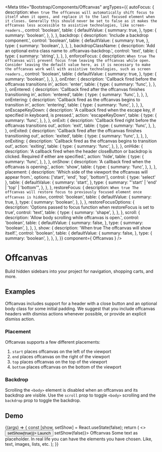 <!-- Offcanvas.mdx -->

<Meta
    title="Bootstrap/Components/Offcanvas"
    argTypes={{
      autoFocus: {
        description: `When true The offcanvas will automatically shift focus to itself when it opens,
                and replace it to the last focused element when it closes. Generally this should never be set
                to false as it makes the offcanvas less accessible to assistive technologies, like screen-readers.`,
        control: 'boolean',
        table: {
          defaultValue: {
            summary: true,
          },
          type: {
            summary: 'boolean',
          },
        },
      },
      backdrop: {
        description: 'Include a backdrop component.',
        control: 'boolean',
        table: {
          defaultValue: {
            summary: true,
          },
          type: {
            summary: 'boolean',
          },
        },
      },
      backdropClassName: {
        description: 'Add an optional extra class name to .offcanvas-backdrop.',
        control: 'text',
        table: {
          type: {
            summary: 'string',
          },
        },
      },
      enforceFocus: {
        description: `When true The offcanvas will prevent focus from leaving the offcanvas while open.
                Consider leaving the default value here, as it is necessary to make the offcanvas work well with
                assistive technologies, such as screen readers.`,
        control: 'boolean',
        table: {
          defaultValue: {
            summary: true,
          },
          type: {
            summary: 'boolean',
          },
        },
      },
      onEnter: {
        description: 'Callback fired before the offcanvas transitions in',
        action: 'enter',
        table: {
          type: {
            summary: 'func',
          },
        },
      },
      onEntered: {
        description: 'Callback fired after the offcanvas finishes transitioning in',
        action: 'entered',
        table: {
          type: {
            summary: 'func',
          },
        },
      },
      onEntering: {
        description: 'Callback fired as the offcanvas begins to transition in',
        action: 'entering',
        table: {
          type: {
            summary: 'func',
          },
        },
      },
      onEscapeKeyDown: {
        description: 'A callback fired when the escape key, if specified in keyboard, is pressed.',
        action: 'escapeKeyDown',
        table: {
          type: {
            summary: 'func',
          },
        },
      },
      onExit: {
        description: 'Callback fired right before the offcanvas transitions out',
        action: 'exit',
        table: {
          type: {
            summary: 'func',
          },
        },
      },
      onExited: {
        description: 'Callback fired after the offcanvas finishes transitioning out',
        action: 'exited',
        table: {
          type: {
            summary: 'func',
          },
        },
      },
      onExiting: {
        description: 'Callback fired as the offcanvas begins to transition out',
        action: 'exiting',
        table: {
          type: {
            summary: 'func',
          },
        },
      },
      onHide: {
        description:
          'A callback fired when the header closeButton or backdrop is clicked. Required if either are specified.',
        action: 'hide',
        table: {
          type: {
            summary: 'func',
          },
        },
      },
      onShow: {
        description: 'A callback fired when the offcanvas is opening.',
        action: 'show',
        table: {
          type: {
            summary: 'func',
          },
        },
      },
      placement: {
        description: 'Which side of the viewport the offcanvas will appear from.',
        options: ['start', 'end', 'top', 'bottom'],
        control: { type: 'select' },
        table: {
          defaultValue: {
            summary: 'start',
          },
          type: {
            summary: "'start' | 'end' | 'top' | 'bottom'",
          },
        },
      },
      restoreFocus: {
        description: `When true The offcanvas will restore focus to previously
                        focused element once offcanvas is hidden`,
        control: 'boolean',
        table: {
          defaultValue: {
            summary: true,
          },
          type: {
            summary: 'boolean',
          },
        },
      },
      restoreFocusOptions: {
        description: 'Options passed to focus function when restoreFocus is set to true',
        control: 'text',
        table: {
          type: {
            summary: 'shape',
          },
        },
      },
      scroll: {
        description: 'Allow body scrolling while offcanvas is open.',
        control: 'boolean',
        table: {
          defaultValue: {
            summary: false,
          },
          type: {
            summary: 'boolean',
          },
        },
      },
      show: {
        description: 'When true The offcanvas will show itself.',
        control: 'boolean',
        table: {
          defaultValue: {
            summary: false,
          },
          type: {
            summary: 'boolean',
          },
        },
      },
    }}
    component={ Offcanvas }
/>


# Offcanvas
Build hidden sidebars into your project for navigation, shopping carts, and more.

## Examples
Offcanvas includes support for a header with a close button and an optional body class for some initial padding.
We suggest that you include offcanvas headers with dismiss actions whenever possible, or provide an explicit dismiss action.

### Placement
Offcanvas supports a few different placements:
1. ```start``` places offcanvas on the left of the viewport
2. ```end``` places offcanvas on the right of the viewport
3. ```top``` places offcanvas on the top of the viewport
4. ```bottom``` places offcanvas on the bottom of the viewport

<Canvas>
    <Story name="StartPlacement" story={stories.StartPlacement} />
    <Story name="EndPlacement" story={stories.EndPlacement} />
    <Story name="TopPlacement" story={stories.TopPlacement} />
    <Story name="BottomPlacement" story={stories.BottomPlacement} />
</Canvas>

### Backdrop
Scrolling the ```<body>``` element is disabled when an offcanvas and its backdrop are visible.
Use the ```scroll``` prop to toggle ```<body>``` scrolling and the ```backdrop``` prop to toggle the backdrop.

<Canvas>
    <Story name="EnableBackdrop" story={stories.EnableBackdrop} />
    <Story name="DisableBackdrop" story={stories.DisableBackdrop} />
    <Story name="EnableScrolling" story={stories.EnableScrolling} />
    <Story name="EnableScrollingBackdrop" story={stories.EnableScrollingBackdrop} />
</Canvas>

## Demo

<Canvas>
    <Story name="Demo"
           args={{
               scroll: true,
               placement: 'top',
           }}>
        {(args) => {
            const [show, setShow] = React.useState(false);
            return (
                <>
                    <Button variant="primary" onClick={() => setShow(true)}>
                        Launch
                    </Button>
                    <Offcanvas {...args} show={show} onHide={() => setShow(false)}>
                        <Offcanvas.Header closeButton>
                            <Offcanvas.Title>Offcanvas</Offcanvas.Title>
                        </Offcanvas.Header>
                        <Offcanvas.Body>
                            Some text as placeholder. In real life you can have the elements you
                            have chosen. Like, text, images, lists, etc.
                        </Offcanvas.Body>
                    </Offcanvas>
                </>
            );
        }}
    </Story>
</Canvas>

<ArgsTable story="Demo" />
